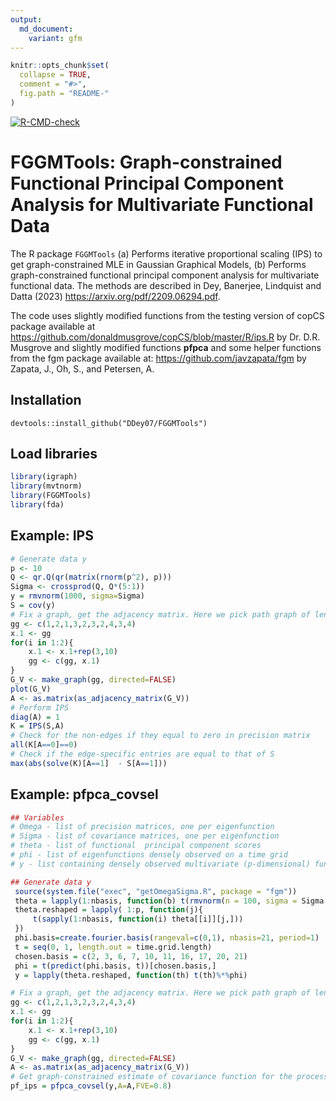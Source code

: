 ```yaml
---
output:
  md_document:
    variant: gfm
---
```


<!-- README.md is generated from README.Rmd. Please edit that file -->

```r
knitr::opts_chunk$set(
  collapse = TRUE,
  comment = "#>",
  fig.path = "README-"
)
```

<!-- badges: start -->
  [![R-CMD-check](https://github.com/Ddey07/FGGMTools/actions/workflows/R-CMD-check.yaml/badge.svg)](https://github.com/Ddey07/FGGMTools/actions/workflows/R-CMD-check.yaml)
  <!-- badges: end -->

# FGGMTools: Graph-constrained Functional Principal Component Analysis for Multivariate Functional Data

The R package `FGGMTools` (a) Performs iterative proportional scaling (IPS) to get graph-constrained MLE in Gaussian Graphical Models, (b) Performs graph-constrained functional principal component analysis for multivariate functional data. The methods are described in Dey, Banerjee, Lindquist and Datta (2023) <https://arxiv.org/pdf/2209.06294.pdf>. 

The code uses slightly modified functions from the testing version of copCS package available at <https://github.com/donaldmusgrove/copCS/blob/master/R/ips.R> by Dr. D.R. Musgrove and slightly modified functions **pfpca** and some helper functions from the fgm package available at: <https://github.com/javzapata/fgm> by Zapata, J., Oh, S., and Petersen, A.

## Installation

```install
devtools::install_github("DDey07/FGGMTools")
```

## Load libraries
```r
library(igraph)
library(mvtnorm)
library(FGGMTools)
library(fda)
```

## Example: IPS

```r

# Generate data y
p <- 10
Q <- qr.Q(qr(matrix(rnorm(p^2), p)))
Sigma <- crossprod(Q, Q*(5:1))
y = rmvnorm(1000, sigma=Sigma)
S = cov(y)
# Fix a graph, get the adjacency matrix. Here we pick path graph of length p
gg <- c(1,2,1,3,2,3,2,4,3,4)
x.1 <- gg
for(i in 1:2){
    x.1 <- x.1+rep(3,10)
    gg <- c(gg, x.1)
}
G_V <- make_graph(gg, directed=FALSE)
plot(G_V)
A <- as.matrix(as_adjacency_matrix(G_V))
# Perform IPS
diag(A) = 1
K = IPS(S,A)
# Check for the non-edges if they equal to zero in precision matrix
all(K[A==0]==0)
# Check if the edge-specific entries are equal to that of S
max(abs(solve(K)[A==1]  - S[A==1]))
```

## Example: pfpca_covsel

```r
## Variables
# Omega - list of precision matrices, one per eigenfunction
# Sigma - list of covariance matrices, one per eigenfunction
# theta - list of functional  principal component scores
# phi - list of eigenfunctions densely observed on a time grid
# y - list containing densely observed multivariate (p-dimensional) functional data

## Generate data y
 source(system.file("exec", "getOmegaSigma.R", package = "fgm"))
 theta = lapply(1:nbasis, function(b) t(rmvnorm(n = 100, sigma = Sigma[[b]])))
 theta.reshaped = lapply( 1:p, function(j){
     t(sapply(1:nbasis, function(i) theta[[i]][j,]))
 })
 phi.basis=create.fourier.basis(rangeval=c(0,1), nbasis=21, period=1)
 t = seq(0, 1, length.out = time.grid.length)
 chosen.basis = c(2, 3, 6, 7, 10, 11, 16, 17, 20, 21)
 phi = t(predict(phi.basis, t))[chosen.basis,]
 y = lapply(theta.reshaped, function(th) t(th)%*%phi)

# Fix a graph, get the adjacency matrix. Here we pick path graph of length p
gg <- c(1,2,1,3,2,3,2,4,3,4)
x.1 <- gg
for(i in 1:2){
    x.1 <- x.1+rep(3,10)
    gg <- c(gg, x.1)
}
G_V <- make_graph(gg, directed=FALSE)
A <- as.matrix(as_adjacency_matrix(G_V))
# Get graph-constrained estimate of covariance function for the process
pf_ips = pfpca_covsel(y,A=A,FVE=0.8)
```
